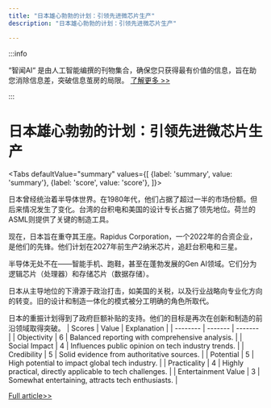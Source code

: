 ```yaml
---
title: "日本雄心勃勃的计划：引领先进微芯片生产"
description: "日本雄心勃勃的计划：引领先进微芯片生产"

---
```



:::info

“智闻AI“ 是由人工智能编撰的刊物集合，确保您只获得最有价值的信息，旨在助您消除信息差，突破信息茧房的局限。  [了解更多 >>](/)

:::

# 日本雄心勃勃的计划：引领先进微芯片生产


<Tabs
	defaultValue="summary"
	values={[
	{label: 'summary', value: 'summary'},
	{label: 'score', value: 'score'},
]}>
<TabItem value="summary">


日本曾经统治着半导体世界。在1980年代，他们占据了超过一半的市场份额。但后来情况发生了变化。台湾的台积电和美国的设计专长占据了领先地位。荷兰的ASML则提供了关键的制造工具。

现在，日本旨在重夺其王座。Rapidus Corporation，一个2022年的合资企业，是他们的先锋。他们计划在2027年前生产2纳米芯片，追赶台积电和三星。

半导体无处不在——智能手机、跑鞋，甚至在蓬勃发展的Gen AI领域。它们分为逻辑芯片（处理器）和存储芯片（数据存储）。

日本从主导地位的下滑源于政治打击，如美国的关税，以及行业战略向专业化方向的转变。旧的设计和制造一体化的模式被分工明确的角色所取代。

日本的重振计划得到了政府巨额补贴的支持。他们的目标是再次在创新和制造的前沿领域取得突破。
</TabItem>
<TabItem value="score">
	| Scores     | Value   | Explanation |
	| -------- | ------- | ------- |
	| Objectivity  | 6    | Balanced reporting with comprehensive analysis.    |
	| Social Impact | 4     | Influences public opinion on tech industry trends.    |
	| Credibility    | 5    | Solid evidence from authoritative sources.    |
	| Potential    | 5    | High potential to impact global tech industry.    |
	| Practicality    | 4    | Highly practical, directly applicable to tech challenges.    |
	| Entertainment Value    | 3    | Somewhat entertaining, attracts tech enthusiasts.    |
</TabItem>
</Tabs>

[Full article>>](https://www.cnbc.com/2024/08/13/podcast-japans-quest-to-revive-its-semiconductor-industry.html)
